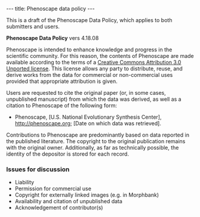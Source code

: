 ---
title: Phenoscape data policy
---

This is a draft of the Phenoscape Data Policy, which applies to both submitters and users.

'''Phenoscape Data Policy'''
vers 4.18.08

Phenoscape is intended to enhance knowledge and progress in the scientific community.  For this reason, the contents of Phenoscape are made available according to the terms of a [http://creativecommons.org/licenses/by/3.0/ Creative Commons Attribution 3.0 Unported license]. This license allows any party to distribute, reuse, and derive works from the data for commercial or non-commercial uses provided that appropriate attribution is given.

Users are requested to cite the original paper (or, in some cases, unpublished manuscript) from which the data was derived, as well as a citation to Phenoscape of the following form:

* Phenoscape, [U.S. National Evolutionary Synthesis Center], http://phenoscape.org; [Date on which data was retrieved].

Contributions to Phenoscape are predominantly based on data reported in the published literature.  The copyright to the original publication remains with the original owner. Additionally, as far as technically possible, the identity of the depositor is stored for each record.

===Issues for discussion===
* Liability
* Permission for commercial use
* Copyright for externally linked images (e.g. in Morphbank)
* Availability and citation of unpublished data
* Acknowledgement of contributor(s)